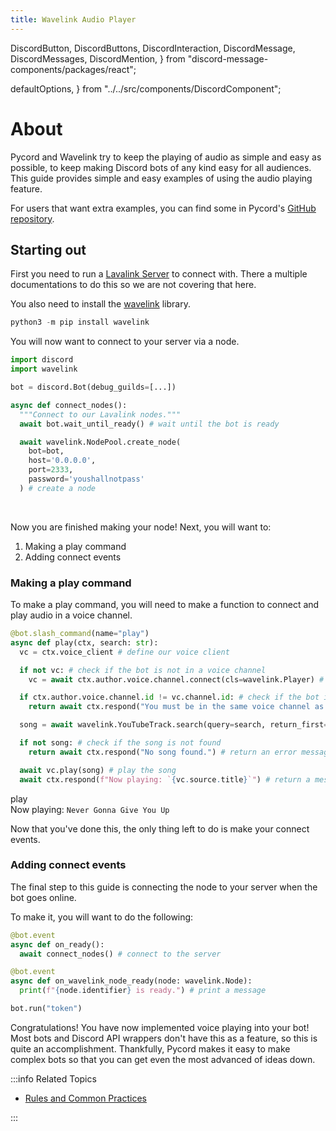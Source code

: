 ```yaml
---
title: Wavelink Audio Player
---
```


  DiscordButton,
  DiscordButtons,
  DiscordInteraction,
  DiscordMessage,
  DiscordMessages,
  DiscordMention,
} from "discord-message-components/packages/react";

  defaultOptions,
} from "../../src/components/DiscordComponent";

# About

Pycord and Wavelink try to keep the playing of audio as simple and easy as possible, to keep making Discord
bots of any kind easy for all audiences. This guide provides simple and easy examples of using the
audio playing feature.

For users that want extra examples, you can find some in Pycord's
[GitHub repository](https://github.com/Pycord-Development/pycord/blob/master/examples/).

## Starting out
First you need to run a [Lavalink Server](https://github.com/freyacodes/Lavalink) to connect with.
There a multiple documentations to do this so we are not covering that here.

You also need to install the [wavelink](https://github.com/PythonistaGuild/Wavelink) library.

```py title="Installing wavelink"
python3 -m pip install wavelink
```

You will now want to connect to your server via a node.

```py title="Connect Node with Lavalink"
import discord
import wavelink

bot = discord.Bot(debug_guilds=[...])

async def connect_nodes():
  """Connect to our Lavalink nodes."""
  await bot.wait_until_ready() # wait until the bot is ready

  await wavelink.NodePool.create_node(
    bot=bot,
    host='0.0.0.0',
    port=2333,
    password='youshallnotpass'
  ) # create a node
```

<br />

Now you are finished making your node! Next, you will want to:

1.  Making a play command
2.  Adding connect events

### Making a play command

To make a play command, you will need to make a function to connect and play audio in a voice channel.

```py title="Play Command Example"
@bot.slash_command(name="play")
async def play(ctx, search: str):
  vc = ctx.voice_client # define our voice client

  if not vc: # check if the bot is not in a voice channel
    vc = await ctx.author.voice.channel.connect(cls=wavelink.Player) # connect to the voice channel

  if ctx.author.voice.channel.id != vc.channel.id: # check if the bot is not in the voice channel
    return await ctx.respond("You must be in the same voice channel as the bot.") # return an error message

  song = await wavelink.YouTubeTrack.search(query=search, return_first=True) # search for the song

  if not song: # check if the song is not found
    return await ctx.respond("No song found.") # return an error message

  await vc.play(song) # play the song
  await ctx.respond(f"Now playing: `{vc.source.title}`") # return a message
```

<DiscordComponent>
  <DiscordMessage profile="robocord">
    <div slot="interactions">
      <DiscordInteraction profile="bob" command>
        play
      </DiscordInteraction>
    </div>
    Now playing:  <code>Never Gonna Give You Up</code>
  </DiscordMessage>
</DiscordComponent>

<br />

Now that you've done this, the only thing left to do is make your connect events.

### Adding connect events

The final step to this guide is connecting the node to your server when the bot goes online.

To make it, you will want to do the following:

```py title="Adding connect events"
@bot.event
async def on_ready():
  await connect_nodes() # connect to the server

@bot.event
async def on_wavelink_node_ready(node: wavelink.Node):
  print(f"{node.identifier} is ready.") # print a message

bot.run("token")
```

Congratulations! You have now implemented voice playing into your bot! Most bots and Discord API
wrappers don't have this as a feature, so this is quite an accomplishment. Thankfully, Pycord makes
it easy to make complex bots so that you can get even the most advanced of ideas down.

:::info Related Topics

-   [Rules and Common Practices](../getting-started/rules-and-common-practices)

:::

